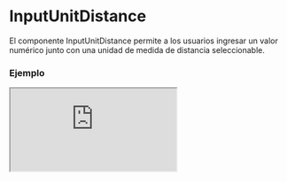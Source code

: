 # InputUnitDistance

El componente InputUnitDistance permite a los usuarios ingresar un valor numérico junto con una unidad de medida de distancia seleccionable.


### Ejemplo

<Iframe
  minHeightIframe="30dvh"
  src="https://fenextjs-component-storybook.vercel.app/iframe.html?args=&id=input-inputunitdistance--index&viewMode=story"
/>

### Importación

Para importar el componente InputUnitDistance, se puede hacer desde fenextjs

```tsx copy
import { InputUnitDistance } from "fenextjs";
```

### Parámetros

| Parámetro       | Tipo                                               | Requerido | Default                                                  | Descripcion                                                                                           |
| --------------- | -------------------------------------------------- | --------- | -------------------------------------------------------- | ----------------------------------------------------------------------------------------------------- |
| defaultValue    | Partial\<InputUnitDistanceValue\>                  | no        | \{\}                                                     | Valor por defecto del componente, incluye el valor numérico y la unidad de medida de distancia.       |
| value           | Partial\<InputUnitDistanceValue\>                  | no        | undefined                                                | Valor actual del componente, incluye el valor numérico y la unidad de medida de distancia.            |
| onChange        | (data: Partial\<InputUnitDistanceValue\>) =\> void | no        | undefined                                                | Función que se ejecuta cuando el valor o la unidad cambia, recibe el objeto con `value` y `unit`.     |
| options         | Unit_Distance[]                                    | no        | Object.keys(Unit_Distance).map((e) =\> Unit_Distance[e]) | Opciones disponibles para las unidades de medida de distancia, definidas por el tipo `Unit_Distance`. |
| className       | string                                             | no        | undefined                                                | Clase CSS personalizada para el componente principal.                                                 |
| classNameSelect | string                                             | no        | undefined                                                | Clase CSS personalizada para el select de unidades.                                                   |
| classNameInput  | string                                             | no        | undefined                                                | Clase CSS personalizada para el input del valor numérico.                                             |

### Storybook

Para ver el storybook del componente lo puede hacer con este [link](https://fenextjs-component-storybook.vercel.app/?path=/story/input-inputunitdistance--index)

### Usos

- InputUnitDistance básico

```tsx copy
<InputUnitDistance options={["m", "km", "mi"]} />
```

- InputUnitDistance con valor y unidad iniciales

```tsx copy
<InputUnitDistance
  defaultValue={{ value: 5, unit: "km" }}
  options={["m", "km", "mi"]}
/>
```

- InputUnitDistance con función onChange

```tsx copy
<InputUnitDistance
  options={["m", "mi"]}
  onChange={(data) => console.log(data)}
/>
```
